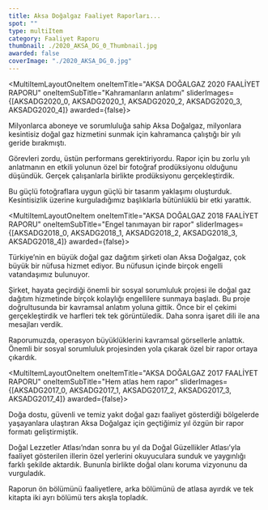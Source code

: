 ```yaml
---
title: Aksa Doğalgaz Faaliyet Raporları...
spot: ""
type: multiItem
category: Faaliyet Raporu
thumbnail: ./2020_AKSA_DG_0_Thumbnail.jpg
awarded: false
coverImage: "./2020_AKSA_DG_0.jpg"
---
```




<MultiItemLayoutOneItem oneItemTitle="AKSA DOĞALGAZ 2020 FAALİYET RAPORU" oneItemSubTitle="Kahramanların anlatımı" sliderImages={[AKSADG2020_0, AKSADG2020_1, AKSADG2020_2, AKSADG2020_3, AKSADG2020_4]} awarded={false}>

Milyonlarca aboneye ve sorumluluğa sahip Aksa Doğalgaz, milyonlara kesintisiz doğal gaz hizmetini sunmak için kahramanca çalıştığı bir yılı geride bırakmıştı.

Görevleri zordu, üstün performans gerektiriyordu. Rapor için bu zorlu yılı anlatmanın en etkili yolunun özel bir fotoğraf prodüksiyonu olduğunu düşündük. Gerçek çalışanlarla birlikte prodüksiyonu gerçekleştirdik.

Bu güçlü fotoğraflara uygun güçlü bir tasarım yaklaşımı oluşturduk. Kesintisizlik üzerine kurguladığımız başlıklarla bütünlüklü bir etki yarattık.

</MultiItemLayoutOneItem>


<MultiItemLayoutOneItem oneItemTitle="AKSA DOĞALGAZ 2018 FAALİYET RAPORU" oneItemSubTitle="Engel tanımayan bir rapor" sliderImages={[AKSADG2018_0, AKSADG2018_1, AKSADG2018_2, AKSADG2018_3, AKSADG2018_4]} awarded={false}>

Türkiye’nin en büyük doğal gaz dağıtım şirketi olan Aksa Doğalgaz, çok büyük bir nüfusa hizmet ediyor. Bu nüfusun içinde birçok engelli vatandaşımız bulunuyor.

Şirket, hayata geçirdiği önemli bir sosyal sorumluluk projesi ile doğal gaz dağıtım hizmetinde birçok kolaylığı engellilere sunmaya başladı. Bu proje doğrultusunda bir kavramsal anlatım yoluna gittik. Önce bir el çekimi gerçekleştirdik ve harfleri tek tek görüntüledik. Daha sonra işaret dili ile ana mesajları verdik.

Raporumuzda, operasyon büyüklüklerini kavramsal görsellerle anlattık. Önemli bir sosyal sorumluluk projesinden yola çıkarak özel bir rapor ortaya çıkardık.

</MultiItemLayoutOneItem>


<MultiItemLayoutOneItem oneItemTitle="AKSA DOĞALGAZ 2017 FAALİYET RAPORU" oneItemSubTitle="Hem atlas hem rapor" sliderImages={[AKSADG2017_0, AKSADG2017_1, AKSADG2017_2, AKSADG2017_3, AKSADG2017_4]} awarded={false}>

Doğa dostu, güvenli ve temiz yakıt doğal gazı faaliyet gösterdiği bölgelerde yaşayanlara ulaştıran Aksa Doğalgaz için geçtiğimiz yıl özgün bir rapor formatı geliştirmiştik.

Doğal Lezzetler Atlası’ndan sonra bu yıl da Doğal Güzellikler Atlası’yla faaliyet gösterilen illerin özel yerlerini okuyuculara sunduk ve yaygınlığı farklı şekilde aktardık. Bununla birlikte doğal olanı koruma vizyonunu da vurguladık.

Raporun ön bölümünü faaliyetlere, arka bölümünü de atlasa ayırdık ve tek kitapta iki ayrı bölümü ters akışla topladık.

</MultiItemLayoutOneItem>

